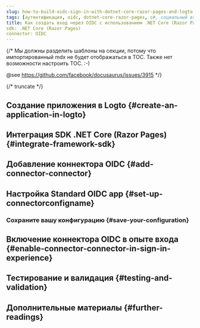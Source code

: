 ```yaml
---
slug: how-to-build-oidc-sign-in-with-dotnet-core-razor-pages-and-logto
tags: [аутентификация, oidc, dotnet-core-razor-pages, c#, социальный вход, вход, логин]
title: Как создать вход через OIDC с использованием .NET Core (Razor Pages)
sdk: .NET Core (Razor Pages)
connector: OIDC
---
```


{/*
  Мы должны разделить шаблоны на секции, потому что импортированный mdx не будет отображаться в TOC.
  Также нет возможности настроить TOC. :-)

  @see https://github.com/facebook/docusaurus/issues/3915
*/}




{/* truncate */}

<Intro connector={connector} sdk=".NET Core (Razor Pages)" link="https://learn.microsoft.com/aspnet/core/razor-pages" />

## Создание приложения в Logto \{#create-an-application-in-logto}

<CreateApplication type="Традиционное веб-приложение" framework=".NET Core (Razor Pages)" />

## Интеграция SDK .NET Core (Razor Pages) \{#integrate-framework-sdk}

<IntegrateSdk />

## Добавление коннектора OIDC \{#add-connector-connector}

<AddSocialConnector connector={connector} framework=".NET Core (Razor Pages)" />

## Настройка Standard OIDC app \{#set-up-connectorconfigname}

<ConnectorGuide />

### Сохраните вашу конфигурацию \{#save-your-configuration}

<SaveYourConfiguration connector={connector} />

## Включение коннектора OIDC в опыте входа \{#enable-connector-connector-in-sign-in-experience}

<EnableSocialConnector connector={connector} />

## Тестирование и валидация \{#testing-and-validation}

<TestingAndValidation connector={connector} sdk=".NET Core (Razor Pages)" />

## Дополнительные материалы \{#further-readings}

<FurtherReadings />